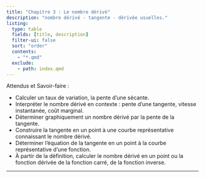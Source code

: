 ```yaml
---
title: "Chapitre 3 : Le nombre dérivé"
description: "nombre dérivé - tangente - dérivée usuelles."
listing:
  type: table
  fields: [title, description]
  filter-ui: false
  sort: "order"
  contents:
    - "*.qmd" 
  exclude:
    - path: index.qmd
---
```








::: {.bloc .rem}
<span class="bloc-titre">Attendus et Savoir-faire :</span>  

- Calculer un taux de variation, la pente d'une sécante.  
- Interpréter le nombre dérivé en contexte : pente d'une tangente, vitesse instantanée, coût marginal.  
- Déterminer graphiquement un nombre dérivé par la pente de la tangente.  
- Construire la tangente en un point à une courbe représentative connaissant le nombre dérivé.  
- Déterminer l'équation de la tangente en un point à la courbe représentative d'une fonction.  
- À partir de la définition, calculer le nombre dérivé en un point ou la fonction dérivée de la fonction carré, de la fonction inverse.  
:::


---


